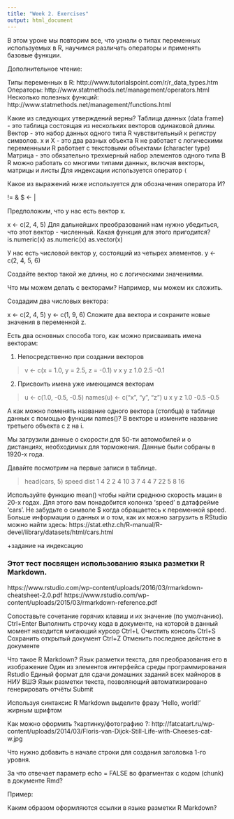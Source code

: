 ```yaml
---
title: "Week 2. Exercises"
output: html_document
---
```


В этом уроке мы повторим все, что узнали о типах переменных используемых в R, научимся различать операторы и применять базовые функции.

Дополнительное чтение:

Типы переменных в R: http://www.tutorialspoint.com/r/r_data_types.htm
Операторы: http://www.statmethods.net/management/operators.html
Несколько полезных функций: http://www.statmethods.net/management/functions.html

Какие из следующих утверждений верны?
 Таблица данных (data frame) - это таблица состоящая из нескольких векторов одинаковой длины.
 Вектор - это набор данных одного типа
 R чувствительный к регистру символов. х и Х - это два разных объекта
 R не работает с логическими переменными
 R работает с текстовыми объектами (character type)
 Матрица - это обязательно трехмерный набор элементов одного типа
 В R можно работать со многими типами данных, включая векторы, матрицы и листы
 Для индексации используется оператор `(`
 

 Какое из выражений ниже используется для обозначения оператора И?

 !=
 &
 $
 <-
 |


Предположим, что у нас есть вектор x.

x <- c(2, 4, 5)
Для дальнейших преобразований нам нужно убедиться, что этот вектор - численный. Какая функция для этого пригодится?
 is.numeric(x)
 as.numeric(x)
 as.vector(x)


У нас есть числовой вектор y, состоящий из четырех элементов. 
y <- c(2, 4, 5, 6)
 
Создайте вектор такой же длины, но с логическими значениями.



Что мы можем делать с векторами? Например, мы можем их сложить.

Создадим два числовых вектора:

x <- c(2, 4, 5)
y <- c(1, 9, 6)
Сложите два вектора и сохраните новые значения в переменной z.




Есть два основных способа того, как можно присваивать имена векторам: 

1) Непосредственно при создании векторов 

> v <- c(x = 1.0, y = 2.5, z = -0.1)
> v
   x    y    z 
 1.0  2.5 -0.1 


2) Присвоить имена уже имеющимся векторам

> u <- c(1.0, -0.5, -0.5)
> names(u) <- c("x", "y", "z")
> u
   x    y    z 
 1.0 -0.5 -0.5 


А как можно поменять название одного вектора (столбца) в таблице данных с помощью функции names()? В векторе u измените название третьего объекта с z на i.



Мы загрузили данные о скорости для 50-ти автомобилей и о дистанциях, необходимых для торможения. Данные были собраны в 1920-х года.

Давайте посмотрим на первые записи в таблице.

> head(cars, 5)
  speed dist
1     4    2
2     4   10
3     7    4
4     7   22
5     8   16

Используйте функцию mean() чтобы найти среднюю скорость машин в 20-х годах. Для этого вам понадобится колонка 'speed' в датафрейме 'cars'. Не забудьте о символе $ когда обращаетесь к переменной speed.
Больше информации о данных и о том, как их можно загрузить в RStudio можно найти здесь: https://stat.ethz.ch/R-manual/R-devel/library/datasets/html/cars.html


+задание на индексацию






### Этот тест посвящен использованию языка разметки R Markdown.

https://www.rstudio.com/wp-content/uploads/2016/03/rmarkdown-cheatsheet-2.0.pdf
https://www.rstudio.com/wp-content/uploads/2015/03/rmarkdown-reference.pdf

Сопоставьте сочетание горячих клавиш и их значение (по умолчанию).
Ctrl+Enter Выполнить строчку кода в документе, на которой в данный момент находится мигающий курсор
Ctrl+L Очистить консоль
Ctrl+S Сохранить открытый документ
Ctrl+Z Отменить последнее действие в документе


Что такое R Markdown? 
Язык разметки текста, для преобразования его в изображение
 Один из элементов интерфейса среды программирования Rstudio
 Единый формат для сдачи домашних заданий всех майноров в НИУ ВШЭ
 Язык разметки текста, позволяющий автоматизировано генерировать отчёты
Submit


Используя синтаксис R Markdown выделите фразу ‘Hello, world!’ жирным шрифтом

Как можно оформить ?картинку/фотографию ?: http://fatcatart.ru/wp-content/uploads/2014/03/Floris-van-Dijck-Still-Life-with-Cheeses-cat-w.jpg


Что нужно добавить в начале строки для создания заголовка 1-го уровня.

За что отвечает параметр echo = FALSE во фрагментах c кодом (chunk) в документе Rmd?

Пример:


Каким образом оформляются ссылки в языке разметки R Markdown?